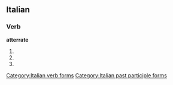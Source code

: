 ==Italian==

===Verb===
'''atterrate'''

# {{conjugation of|atterrare||2|p|pres|ind|lang=it}}
# {{conjugation of|atterrare||2|p|imp|lang=it}}
# {{form of|[[feminine|Feminine]] plural|atterrato}}

[[Category:Italian verb forms]]
[[Category:Italian past participle forms]]